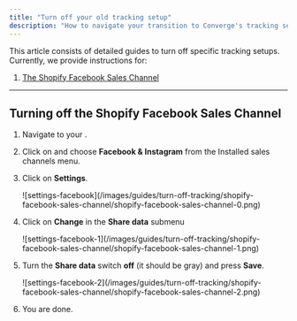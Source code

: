 ```yaml
---
title: "Turn off your old tracking setup"
description: "How to navigate your transition to Converge's tracking setup by removing old tracking setups"
---
```



This article consists of detailed guides to turn off specific tracking setups.
Currently, we provide instructions for: 

1. [The Shopify Facebook Sales Channel](#turning-off-the-shopify-facebook-sales-channel)

---

## Turning off the Shopify Facebook Sales Channel 

<Accordion icon="list" title="Click to open instructions">

1. Navigate to your <OutboundLink linkText="Shopify Admin Dashboard" linkTarget="https://admin.shopify.com/" />.

2. Click on <IconText name="angle-right" text="Sales channels" iconLocation = "after"/> and choose **Facebook & Instagram** from the Installed sales channels menu.

3. Click on **Settings**.

    <Frame>
        ![settings-facebook](/images/guides/turn-off-tracking/shopify-facebook-sales-channel/shopify-facebook-sales-channel-0.png)
    </Frame>

4. Click on **Change** in the **Share data** submenu
    <Frame>
        ![settings-facebook-1](/images/guides/turn-off-tracking/shopify-facebook-sales-channel/shopify-facebook-sales-channel-1.png)
    </Frame>

5. Turn the **Share data** switch **off** (it should be gray) and press **Save**.
    <Frame>
        ![settings-facebook-2](/images/guides/turn-off-tracking/shopify-facebook-sales-channel/shopify-facebook-sales-channel-2.png)
    </Frame>

6. You are done.
</Accordion>
